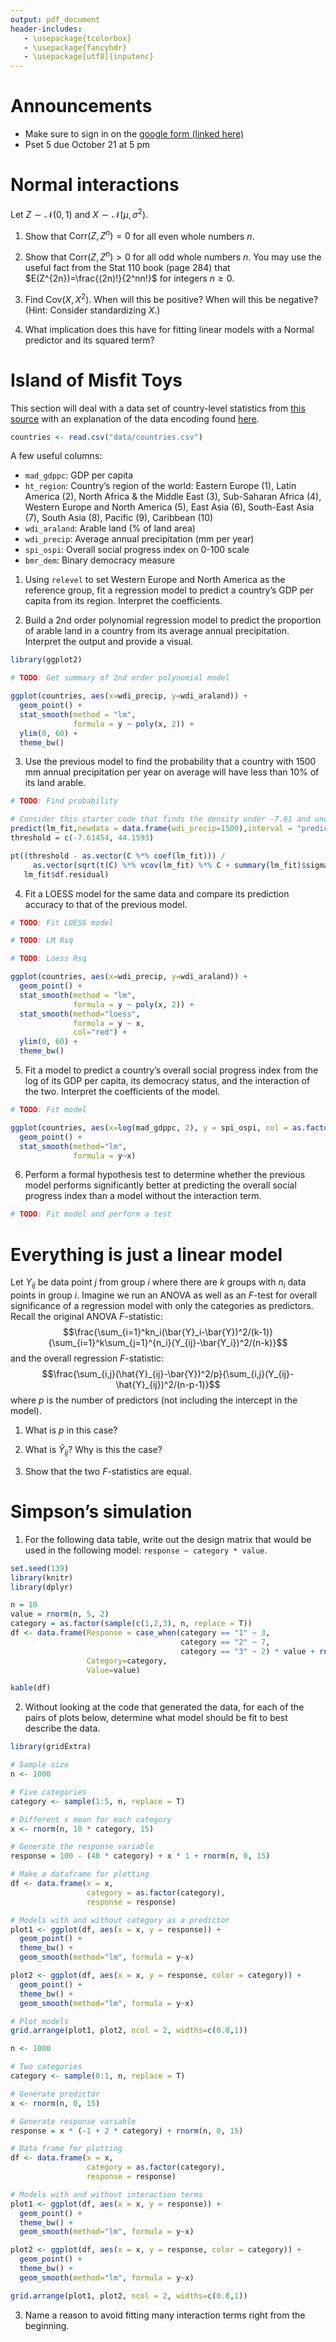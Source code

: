 ```yaml
---
output: pdf_document
header-includes:
   - \usepackage{tcolorbox}
   - \usepackage{fancyhdr}
   - \usepackage[utf8]{inputenc}
---
```


\pagestyle{fancy}
\fancyhf{}
\rhead{Will Nickols}
\lhead{Section 6}
\rfoot{Page \thepage}

# Announcements
- Make sure to sign in on the [google form (linked here)](https://forms.gle/JGvZP8CPUhaefnLT6)
- Pset 5 due October 21 at 5 pm

# Normal interactions

Let $Z\sim\mathcal{N}(0,1)$ and $X\sim\mathcal{N}(\mu,\sigma^2)$.

1. Show that $\textrm{Corr}(Z, Z^n)=0$ for all even whole numbers $n$.


2. Show that $\textrm{Corr}(Z, Z^n)>0$ for all odd whole numbers $n$.  You may use the useful fact from the Stat 110 book (page 284) that $E(Z^{2n})=\frac{(2n)!}{2^nn!}$ for integers $n\geq 0$.

3. Find $\textrm{Cov}(X, X^2)$.  When will this be positive?  When will this be negative?  (Hint: Consider standardizing $X$.)

4. What implication does this have for fitting linear models with a Normal predictor and its squared term?

# Island of Misfit Toys

This section will deal with a data set of country-level statistics from [this source](https://www.gu.se/en/quality-government/qog-data/data-downloads/standard-dataset) with an explanation of the data encoding found [here](https://www.qogdata.pol.gu.se/data/codebook_std_jan22.pdf).

```r
countries <- read.csv("data/countries.csv")
```

A few useful columns:

- `mad_gdppc`: GDP per capita
- `ht_region`: Country's region of the world: Eastern Europe (1), Latin America (2), North Africa & the Middle East (3), Sub-Saharan Africa (4), Western Europe and North America (5), East Asia (6), South-East Asia (7), South Asia (8), Pacific (9), Caribbean (10)
- `wdi_araland`: Arable land (\% of land area)
- `wdi_precip`: Average annual precipitation (mm per year)
- `spi_ospi`: Overall social progress index on 0-100 scale
- `bmr_dem`: Binary democracy measure

1. Using `relevel` to set Western Europe and North America as the reference group, fit a regression model to predict a country's GDP per capita from its region.  Interpret the coefficients.

2. Build a 2nd order polynomial regression model to predict the proportion of arable land in a country from its average annual precipitation.  Interpret the output and provide a visual.

```r
library(ggplot2)

# TODO: Get summary of 2nd order polynomial model

ggplot(countries, aes(x=wdi_precip, y=wdi_araland)) + 
  geom_point() + 
  stat_smooth(method = "lm",
              formula = y ~ poly(x, 2)) + 
  ylim(0, 60) + 
  theme_bw()
```

3. Use the previous model to find the probability that a country with 1500 mm annual precipitation per year on average will have less than 10\% of its land arable.  

```r
# TODO: Find probability

# Consider this starter code that finds the density under -7.61 and under 44.16
predict(lm_fit,newdata = data.frame(wdi_precip=1500),interval = "prediction")
threshold = c(-7.61454, 44.1593)

pt((threshold - as.vector(C %*% coef(lm_fit))) / 
     as.vector(sqrt(t(C) %*% vcov(lm_fit) %*% C + summary(lm_fit)$sigma^2)), 
   lm_fit$df.residual)
```

4. Fit a LOESS model for the same data and compare its prediction accuracy to that of the previous model.

```r
# TODO: Fit LOESS model

# TODO: LM Rsq

# TODO: Loess Rsq

ggplot(countries, aes(x=wdi_precip, y=wdi_araland)) + 
  geom_point() + 
  stat_smooth(method = "lm",
              formula = y ~ poly(x, 2)) + 
  stat_smooth(method="loess", 
              formula = y ~ x,
              col="red") + 
  ylim(0, 60) + 
  theme_bw()
```

5. Fit a model to predict a country's overall social progress index from the log of its GDP per capita, its democracy status, and the interaction of the two.  Interpret the coefficients of the model.

```r
# TODO: Fit model

ggplot(countries, aes(x=log(mad_gdppc, 2), y = spi_ospi, col = as.factor(bmr_dem))) + 
  geom_point() + 
  stat_smooth(method="lm",
              formula = y~x)
```

6. Perform a formal hypothesis test to determine whether the previous model performs significantly better at predicting the overall social progress index than a model without the interaction term.

```r
# TODO: Fit model and perform a test
```

# Everything is just a linear model

Let $Y_{ij}$ be data point $j$ from group $i$ where there are $k$ groups with $n_i$ data points in group $i$.  Imagine we run an ANOVA as well as an $F$-test for overall significance of a regression model with only the categories as predictors.  Recall the original ANOVA $F$-statistic: $$\frac{\sum_{i=1}^kn_i(\bar{Y}_i-\bar{Y})^2/(k-1)}{\sum_{i=1}^k\sum_{j=1}^{n_i}(Y_{ij}-\bar{Y_i})^2/(n-k)}$$ and the overall regression $F$-statistic: $$\frac{\sum_{i,j}(\hat{Y}_{ij}-\bar{Y})^2/p}{\sum_{i,j}(Y_{ij}-\hat{Y}_{ij})^2/(n-p-1)}$$ where $p$ is the number of predictors (not including the intercept in the model).

1. What is $p$ in this case?

2. What is $\hat{Y}_{ij}$?  Why is this the case?

3. Show that the two $F$-statistics are equal.

# Simpson's simulation

1. For the following data table, write out the design matrix that would be used in the following model: `response ~ category * value`.

```r
set.seed(139)
library(knitr)
library(dplyr)

n = 10
value = rnorm(n, 5, 2)
category = as.factor(sample(c(1,2,3), n, replace = T))
df <- data.frame(Response = case_when(category == "1" ~ 3,
                                      category == "2" ~ 7,
                                      category == "3" ~ 2) * value + rnorm(n, 0, 5),
                 Category=category,
                 Value=value)

kable(df)
```

2. Without looking at the code that generated the data, for each of the pairs of plots below, determine what model should be fit to best describe the data.

```r
library(gridExtra)

# Sample size
n <- 1000

# Five categories
category <- sample(1:5, n, replace = T)

# Different x mean for each category
x <- rnorm(n, 10 * category, 15)

# Generate the response variable
response = 100 - (40 * category) + x * 1 + rnorm(n, 0, 15)

# Make a dataframe for plotting
df <- data.frame(x = x,
                 category = as.factor(category),
                 response = response)

# Models with and without category as a predictor
plot1 <- ggplot(df, aes(x = x, y = response)) + 
  geom_point() + 
  theme_bw() + 
  geom_smooth(method="lm", formula = y~x)

plot2 <- ggplot(df, aes(x = x, y = response, color = category)) + 
  geom_point() + 
  theme_bw() + 
  geom_smooth(method="lm", formula = y~x)

# Plot models
grid.arrange(plot1, plot2, ncol = 2, widths=c(0.8,1))
```

```r
n <- 1000

# Two categories
category <- sample(0:1, n, replace = T)

# Generate predictor
x <- rnorm(n, 0, 15)

# Generate response variable
response = x * (-1 + 2 * category) + rnorm(n, 0, 15)

# Data frame for plotting
df <- data.frame(x = x,
                 category = as.factor(category),
                 response = response)

# Models with and without interaction terms
plot1 <- ggplot(df, aes(x = x, y = response)) + 
  geom_point() + 
  theme_bw() + 
  geom_smooth(method="lm", formula = y~x)

plot2 <- ggplot(df, aes(x = x, y = response, color = category)) + 
  geom_point() + 
  theme_bw() + 
  geom_smooth(method="lm", formula = y~x)

grid.arrange(plot1, plot2, ncol = 2, widths=c(0.8,1))
```

3. Name a reason to avoid fitting many interaction terms right from the beginning.

